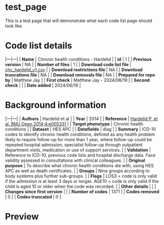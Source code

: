 # test_page {.unnumbered}

This is a test page that will demonstrate what each code list page should look like.

# Code list details

|---|---|
| **Name** | Chronic health conditions - Hardelid |
| **id** | 1 |
| **Previous version** | NA |
| **Number of files ** | 1 |
| **Download code list file ** | [chc_hardelid_v1.csv](https://github.com/UCL-ECHILD/phenotype-code-lists/blob/main/chc_hardelid_v1.csv) |
| **Download restrictions file ** | NA |
| **Download truncations file ** | NA |
| **Download removals file ** | NA |
| **Prepared for repo by** | Matthew Jay |
| **First check** | Matthew Jay - 2024/06/19 |
| **Second check** | |
| **Date added** | 2024/06/19 |


# Background information

|---|---|
| **Authors** | Hardelid et al |
| **Year** | 2014 |
| **Reference** | [Hardelid P, et al. BMJ Open 2014;4:e005331](https://bmjopen.bmj.com/content/4/8/e005331) |
| **Target phenotype** | Chronic health conditions |
| **Dataset** | HES APC |
| **Datafields** | diag |
| **Summary** | ICD-10 codes to identify chronic health conditions, defined as any health problem likely to require follow-up for more than 1 year, where follow-up could be repeated hospital admission, specialist follow-up through outpatient department visits, medication or use of support services. |
| **Validation** | Reference to ICD-10, previous code lists and hospital discharge data. Face validity assessed in consultations with clinical colleagues. |
| **Original purpose** | To describe what chronic health conditions die with, using HES APC as well as death certificates. |
| **Groups** | Nine groups according to body systems plus further sub-groups. |
| **Flags** | LOS3 = code is only valid if the admission is at least 3 days or longer. AGE10 = code is only valid if the child is aged 10 or older when the code was recorded. |
| **Other details** | |
| **Changes since first version** | |
| **Number of codes** | 1371 |
| **Codes removed** | 0 |
| **Codes truncated** | 0 |

# Preview

